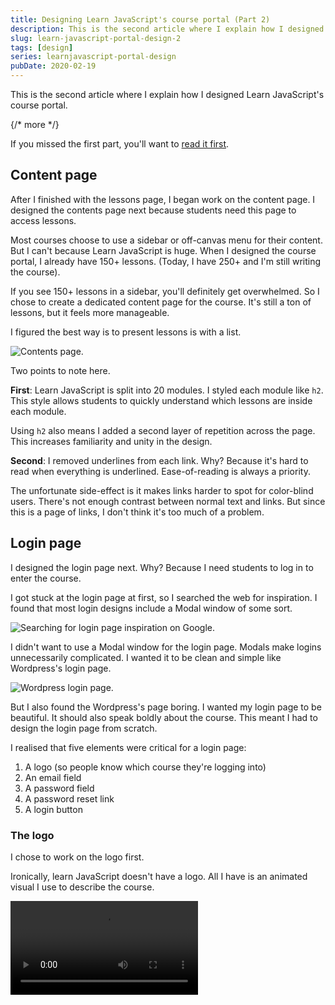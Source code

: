 ```yaml
---
title: Designing Learn JavaScript's course portal (Part 2)
description: This is the second article where I explain how I designed Learn JavaScript's course portal.
slug: learn-javascript-portal-design-2
tags: [design]
series: learnjavascript-portal-design
pubDate: 2020-02-19
---
```


This is the second article where I explain how I designed Learn JavaScript's course portal.

{/* more */}

If you missed the first part, you'll want to [read it first][1].

## Content page

After I finished with the lessons page, I began work on the content page. I designed the contents page next because students need this page to access lessons.

Most courses choose to use a sidebar or off-canvas menu for their content. But I can't because Learn JavaScript is huge. When I designed the course portal, I already have 150+ lessons. (Today, I have 250+ and I'm still writing the course).

If you see 150+ lessons in a sidebar, you'll definitely get overwhelmed. So I chose to create a dedicated content page for the course. It's still a ton of lessons, but it feels more manageable.

I figured the best way is to present lessons is with a list.

<Image src="/assets/2020/ljs-portal-2/contents.png" alt="Contents page." />

Two points to note here.

**First**: Learn JavaScript is split into 20 modules. I styled each module like `h2`. This style allows students to quickly understand which lessons are inside each module.

Using `h2` also means I added a second layer of repetition across the page. This increases familiarity and unity in the design.

**Second**: I removed underlines from each link. Why? Because it's hard to read when everything is underlined. Ease-of-reading is always a priority.

The unfortunate side-effect is it makes links harder to spot for color-blind users. There's not enough contrast between normal text and links. But since this is a page of links, I don't think it's too much of a problem.

## Login page

I designed the login page next. Why? Because I need students to log in to enter the course.

I got stuck at the login page at first, so I searched the web for inspiration. I found that most login designs include a Modal window of some sort.

<Image
  src="/assets/2020/ljs-portal-2/login-google.png"
  alt="Searching for login page inspiration on Google."
/>

I didn't want to use a Modal window for the login page. Modals make logins unnecessarily complicated. I wanted it to be clean and simple like Wordpress's login page.

<Image
  src="/assets/2020/ljs-portal-2/wordpress.png"
  alt="Wordpress login page."
/>

But I also found the Wordpress's page boring. I wanted my login page to be beautiful. It should also speak boldly about the course. This meant I had to design the login page from scratch.

I realised that five elements were critical for a login page:

1. A logo (so people know which course they're logging into)
2. An email field
3. A password field
4. A password reset link
5. A login button

### The logo

I chose to work on the logo first.

Ironically, learn JavaScript doesn't have a logo. All I have is an animated visual I use to describe the course.

<Video src="/assets/2020/ljs-portal-2/visual.mp4" />

The animating text doesn't suit the login page. I don't have to convince anyone to invest in the course anymore. So I removed the animated words and shifted the brackets up.

<Image
  src="/assets/2020/ljs-portal-2/logo-no-yellow.png"
  alt="Learn JavaScript logo without animating text."
/>

Deleting the text makes the visual lose the feel of a "brand". The words "Learn JavaScript" is too plain and cold, so I added the yellow highlight back.

Here's what I ended up with after tweaking typography, sizes, and positioning.

<Image src="/assets/2020/ljs-portal-2/logo.png" alt="Learn JavaScript logo" />

### Email and password fields

Both email and password are text fields. When I design text fields, I start by inheriting typography from the rest of the page. This is as easy as setting `font` and `line-height` to `inherit`.

<Image
  src="/assets/2020/ljs-portal-2/inputs-1.png"
  alt="Two input fields. Inherited typography from the rest of the page."
/>

Each text field needs something to define its boundaries. There are three ways to create a boundary:

1. With background-color
2. With shadows
3. With borders

I started with a 2px border first because I like well-defined boundaries. I tried playing around with different border colors and eventually settled with a light grey border.

I also rounded the borders to make inputs feel friendlier.

<Image
  src="/assets/2020/ljs-portal-2/inputs-2.png"
  alt="Two input fields, each with a white background and light-gray rounded border."
/>

### Buttons

At this point, I knew I had to make two buttons:

1. A primary button for the call to action
2. A secondary button for less important actions

Most primary buttons contain a solid fill. This solid fill draws attention to the button. On the other hand, secondary buttons are usually ghost buttons (buttons with a transparent background).

Sometimes, secondary buttons have a white fill.

<Image
  src="/assets/2020/ljs-portal-2/stripe.png"
  caption="Example of primary and secondary buttons on Stripe."
/>

I decided to go for a solid yellow fill for the primary button.

<Image
  src="/assets/2020/ljs-portal-2/buttons.png"
  caption="Primary (left) and Secondary (right) buttons for the course portal"
/>

### Button hover and focus states

Buttons are interactive elements. They need a hover state and a focus state. Both states [need to be distinct][2] because they represent different actions.

For hover, I decided to change the background of the button to the orange-yellow gradient. This reuses another element so it unifies the design even more.

<Image
  src="/assets/2020/ljs-portal-2/button-hover.gif"
  alt="Hover over button. Background becomes orange-yellow gradient."
/>

For focus, I added a blue outline around the button. This outline stands out when you Tab onto it. I wrote an article about creating these kinds of outlines. You can find out more about the technique [here][3].

<Image
  src="/assets/2020/ljs-portal-2/focus-buttons.png"
  alt="Blue outline when button gets focus."
/>

### Focus on email and password fields

I decided to use the same focus state on email and password fields. The difference is: I changed the border color to a dark blue to match the focus.

<Image
  src="/assets/2020/ljs-portal-2/focus-text.png"
  alt="Blue outline when text field gets focus."
/>

### Bringing the login form together

If I bring the elements together for the login page, they look like this:

<Image
  src="/assets/2020/ljs-portal-2/form-1.png"
  alt="Initial look for the form."
/>

It works, but it doesn't look great.

I tried to center-align every element, but it doesn't look great either. Something seems to be missing.

<Image
  src="/assets/2020/ljs-portal-2/form-2.png"
  alt="Align every form element to the center."
/>

I was stuck for a long time. Around this period, I came across [Paul Jarvis][4]'s [Chimp Essentials][5] course again.

Here, I noticed Paul accentuated his login form with a thick border. This helps me focus on the text fields and login button.

<Image
  src="/assets/2020/ljs-portal-2/chimp-essentials.png"
  alt="Chimp Essentials login form design."
/>

So I stole this idea.

<Image
  src="/assets/2020/ljs-portal-2/form-3.png"
  alt="Aligned email field, password field, and login button in a single row."
/>

Then, I accentuated my form by adding a light yellow background. This allows the form to draw more attention.

<Image
  src="/assets/2020/ljs-portal-2/form-4.png"
  alt="Form has light-yellow background."
/>

Finally, I wanted to emphasize the login button more. It looks receded in the login form right now. I played around with a few options and chose to increase the `border-width` from `2px` to `4px`.

<Image
  src="/assets/2020/ljs-portal-2/form-5.png"
  alt="Increased login button's border-width to 4px."
/>

### Login states

When a user clicks the submit button, I log them into the course with JavaScript. (Read more about the [login process][6] here). This can take a while if they're on a slow connection.

I wanted to give users feedback that they're logging into the course. The simplest way to do this is to add a status message that says "Logging in". I decided to add this status message to the bottom of the form.

<Image
  src="/assets/2020/ljs-portal-2/login-status-message.png"
  alt="Example of the login status message."
/>

This message can be easily changed to a failure message if the login fails.

<Image
  src="/assets/2020/ljs-portal-2/login-error-message.png"
  alt="Example of the login error message."
/>

That's all the considerations I made for the login page. Next week, I'll end the series with the Accounts and Components page. I'll also share some of my learnings from this experience.

[1]: /blog/learn-javascript-portal-design
[2]: /blog/style-hover-focus-active-states/ 'Style focus and hover states differently'
[3]: /blog/creating-focus-style/ 'Creating a custom focus style'
[4]: https://pjrvs.com/ 'Paul Jarvis'
[5]: https://chimpessentials.com/ 'Chimp Essentials'
[6]: /blog/frontend-login-system/ 'Building a login system with HTML, CSS, and JavaScript'
